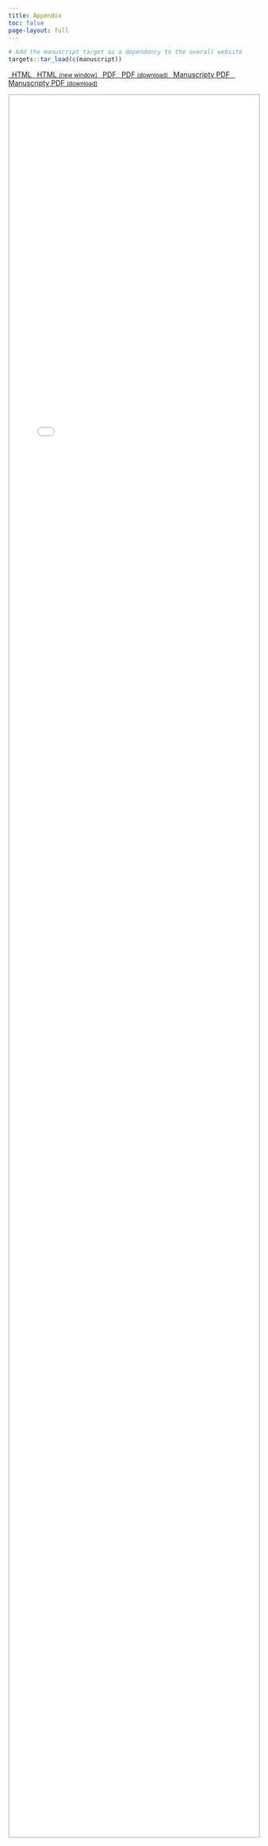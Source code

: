 ```yaml
---
title: Appendix
toc: false
page-layout: full
---
```


```r
# Add the manuscript target as a dependency to the overall website
targets::tar_load(c(manuscript))
```

```{=html}
<p class="text-center">
  <a class="btn btn-success btn-sm mb-1" href="/manuscript/output/appendix.html" target="appendix">
  <i class="fa-solid fa-file-lines"></i> &ensp;HTML
  </a>

  <a class="btn btn-success btn-sm mb-1" href="/manuscript/output/appendix.html" target="_blank">
  <i class="fa-solid fa-arrow-up-right-from-square"></i>&ensp;HTML <small>(new window)</small>
  </a>

  <a class="btn btn-danger btn-sm mb-1" href="/manuscript/output/appendix.pdf" target="appendix">
  <i class="fa-solid fa-file-pdf"></i>&ensp;PDF
  </a>

  <a class="btn btn-danger btn-sm mb-1" target="_blank" href="/manuscript/output/appendix.pdf">
  <i class="fa-solid fa-file-arrow-down"></i>&ensp;PDF <small>(download)</small>
  </a>

  <a class="btn btn-warning btn-sm mb-1" href="/manuscript/output/appendix+ms.pdf" target="appendix">
  <i class="fa-solid fa-file-pdf"></i>&ensp;Manuscripty PDF
  </a>

  <a class="btn btn-warning btn-sm mb-1" target="_blank" href="/manuscript/output/appendix+ms.pdf">
  <i class="fa-solid fa-file-arrow-down"></i>&ensp;Manuscripty PDF <small>(download)</small>
  </a>
</p>

<iframe src="/manuscript/output/appendix.html" frameborder="0" style="overflow:hidden;height:90%;width:100%;border:2px solid #ccc;" height="90%" width="100%" name="appendix"></iframe>
```
